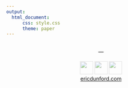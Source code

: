 ```yaml
---
output: 
  html_document:
      css: style.css
      theme: paper
---
```


<br>
<center> &mdash; </center>
<br>
<center> <a href="https://github.com/edunford/" target="blank"><img src="../../img/github.svg" style="width:35px;height:35px;opacity:.5"></a> <a href="mailto:eric.dunford@georgetown.edu" target="_blank"><img src="../../img/envelope.svg" style="width:35px;height:35px;opacity:.5"></a> <a href="https://twitter.com/dunford_e" target="_blank"><img src="../../img/twitter.svg" style="width:35px;height:35px;opacity:.5"></a> </center>
<center>[ericdunford.com](http://ericdunford.com/)</center>